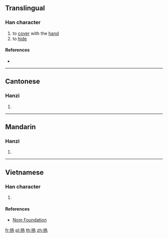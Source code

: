 ==Translingual==

===Han character===
{{Han char|rn=64|rad=手|as=10|sn=13|four=57027|canj=QHRF|ids=⿰扌烏}}

# to [[cover]] with the [[hand]]
# to [[hide]]

====References====
* {{Han ref|kx=0449.081|dkj=12555|hdz=31935.020|uh=6440|ud=25664|bh=DDB3|bd=56755}}

----

==Cantonese==

===Hanzi===
{{yue-hanzi|jyut=[[wu2]]|y=wu2}}

# {{defn|lang=yue|sort=手10}}

----

==Mandarin==

===Hanzi===
{{cmn-hanzi|pin=[[wǔ]] ([[wu3]])|wg=wu<sup>3</sup>}}

# {{defn|lang=cmn|sort=手10}}

----

==Vietnamese==

===Han character===
{{vi-hantu|rs=手10|ô}}

# {{defn|lang=vi|sort=手10}}

====References====
* [http://nomfoundation.org/common/nom_details.php?codepoint=6440 Nom Foundation]

[[fr:摀]]
[[pl:摀]]
[[th:摀]]
[[zh:摀]]